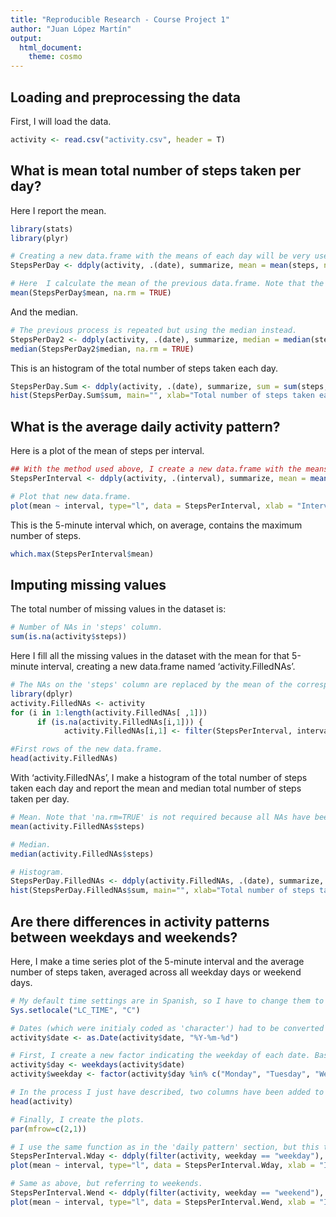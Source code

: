 ---
title: "Reproducible Research - Course Project 1"
author: "Juan López Martín"
output:
  html_document:
    theme: cosmo
---

## Loading and preprocessing the data

First, I will load the data.

```{r read}
activity <- read.csv("activity.csv", header = T)
```

## What is mean total number of steps taken per day?

Here I report the mean.

```{r mean}
library(stats)
library(plyr)

# Creating a new data.frame with the means of each day will be very useful for oncoming analysis. Also, this step allows us to explore what were the most active days or contrast different dates based on activity reports.
StepsPerDay <- ddply(activity, .(date), summarize, mean = mean(steps, na.rm = TRUE))

# Here  I calculate the mean of the previous data.frame. Note that the result is equal to the easier command 'mean(activity$steps)', but that is because in this case each day had the same number of intervals. If this would not be the case, the process I used computes a date-weighted mean.
mean(StepsPerDay$mean, na.rm = TRUE)
```

And the median.

```{r median}
# The previous process is repeated but using the median instead.
StepsPerDay2 <- ddply(activity, .(date), summarize, median = median(steps, na.rm = TRUE))
median(StepsPerDay2$median, na.rm = TRUE)
```

This is an histogram of the total number of steps taken each day.

```{r Plot day, fig.height=4}
StepsPerDay.Sum <- ddply(activity, .(date), summarize, sum = sum(steps, na.rm = TRUE))
hist(StepsPerDay.Sum$sum, main="", xlab="Total number of steps taken each day")
```

## What is the average daily activity pattern?

Here is a plot of the mean of steps per interval.

```{r Plot intervals, fig.height=4}
## With the method used above, I create a new data.frame with the means of each interval.
StepsPerInterval <- ddply(activity, .(interval), summarize, mean = mean(steps, na.rm = TRUE))

# Plot that new data.frame.
plot(mean ~ interval, type="l", data = StepsPerInterval, xlab = "Interval", ylab = "Mean of steps")
```

This is the 5-minute interval which, on average, contains the maximum number of steps.

```{r Max intervals}
which.max(StepsPerInterval$mean)
```

## Imputing missing values

The total number of missing values in the dataset is:

```{r}
# Number of NAs in 'steps' column.
sum(is.na(activity$steps))
```

Here I fill all the missing values in the dataset with the mean for that 5-minute interval, creating a new data.frame named 'activity.FilledNAs'.

```{r fill NAs, message=FALSE}
# The NAs on the 'steps' column are replaced by the mean of the corresponding interval. Thus, a new data.frame is created with the NAs filled in.
library(dplyr)
activity.FilledNAs <- activity
for (i in 1:length(activity.FilledNAs[ ,1]))
      if (is.na(activity.FilledNAs[i,1])) {
            activity.FilledNAs[i,1] <- filter(StepsPerInterval, interval == factor(activity.FilledNAs[i, 3]))$mean}

#First rows of the new data.frame.
head(activity.FilledNAs)
```

With 'activity.FilledNAs', I make a histogram of the total number of steps taken each day and report the mean and median total number of steps taken per day.

```{r mean, median and histogram, fig.height=4}
# Mean. Note that 'na.rm=TRUE' is not required because all NAs have been replaced.
mean(activity.FilledNAs$steps)

# Median.
median(activity.FilledNAs$steps)

# Histogram.
StepsPerDay.FilledNAs <- ddply(activity.FilledNAs, .(date), summarize, sum = sum(steps, na.rm = TRUE))
hist(StepsPerDay.FilledNAs$sum, main="", xlab="Total number of steps taken each day")
```

## Are there differences in activity patterns between weekdays and weekends?

Here, I make a time series plot  of the 5-minute interval and the average number of steps taken, averaged across all weekday days or weekend days.

```{r Plot Weekday-Weekend, fig.height=8, message=FALSE}
# My default time settings are in Spanish, so I have to change them to English.
Sys.setlocale("LC_TIME", "C")

# Dates (which were initialy coded as 'character') had to be converted into a suitable data type.
activity$date <- as.Date(activity$date, "%Y-%m-%d")

# First, I create a new factor indicating the weekday of each date. Based on that, another factor is generated with two levels: 'weekday' or 'weekend'.
activity$day <- weekdays(activity$date)
activity$weekday <- factor(activity$day %in% c("Monday", "Tuesday", "Wednesday", "Thursday", "Friday"),levels=c(FALSE, TRUE), labels=c("weekend", "weekday"))

# In the process I just have described, two columns have been added to the activity data.frame.
head(activity)

# Finally, I create the plots.
par(mfrow=c(2,1)) 

# I use the same function as in the 'daily pattern' section, but this time I filter the input so only the 'means of steps per interval on weekdays' are calculated.
StepsPerInterval.Wday <- ddply(filter(activity, weekday == "weekday"), .(interval), summarize, mean = mean(steps, na.rm = TRUE))
plot(mean ~ interval, type="l", data = StepsPerInterval.Wday, xlab = "Interval", ylab = "Mean of steps on Weekday")

# Same as above, but referring to weekends.
StepsPerInterval.Wend <- ddply(filter(activity, weekday == "weekend"), .(interval), summarize, mean = mean(steps, na.rm = TRUE))
plot(mean ~ interval, type="l", data = StepsPerInterval.Wend, xlab = "Interval", ylab = "Mean of steps on Weekend")
```
